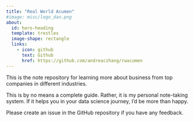 ```yaml
---
title: "Real World Acumen"
#image: misc/logo_dan.png
about:
  id: hero-heading
  template: trestles
  image-shape: rectangle
  links:
    - icon: github
      text: Github
      href: https://github.com/andreaczhang/rwacumen
---
```


::: {#hero-heading}

This is the note repository for learning more about business from top companies in different industries. 

This is by no means a complete guide. Rather, it is my personal note-taking system. If it helps you in your data science journey, I'd be more than happy.

Please create an issue in the GitHub repository if you have any feedback.

:::
